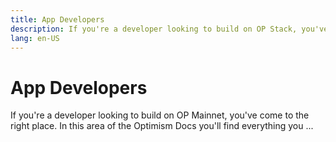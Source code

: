 ```yaml
---
title: App Developers
description: If you're a developer looking to build on OP Stack, you've come to the right place. In this area of the Optimism Docs you'll find everything you ...
lang: en-US
---
```



# App Developers

If you're a developer looking to build on OP Mainnet, you've come to the right place. In this area of the Optimism Docs you'll find everything you ...

<Cards>
  <Card title="Bridging" href="/builders/app-developers/bridging" />

  <Card title="App developer overview" href="/builders/app-developers/overview" />

  <Card title="Superchain app quick start" href="/builders/app-developers/quick-start" />

  <Card title="Tools" href="/builders/app-developers/tools" />

  <Card title="Transactions" href="/builders/app-developers/transactions" />

  <Card title="Tutorials" href="/builders/app-developers/tutorials" />
</Cards>
